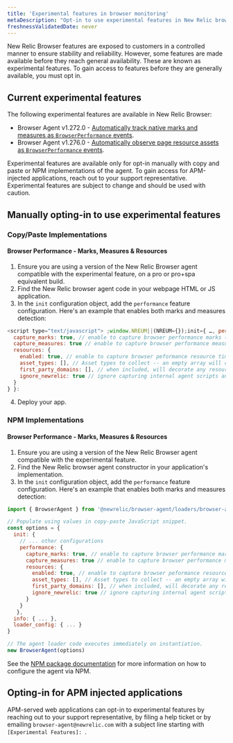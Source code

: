 ```yaml
---
title: 'Experimental features in browser monitoring'
metaDescription: "Opt-in to use experimental features in New Relic browser monitoring before they're generally available."
freshnessValidatedDate: never
---
```


New Relic Browser features are exposed to customers in a controlled manner to ensure stability and reliability. However, some features are made available before they reach general availability. These are known as experimental features. To gain access to features before they are generally available, you must opt in.

## Current experimental features

The following experimental features are available in New Relic Browser:
* Browser Agent v1.272.0 - [Automatically track native marks and measures as `BrowserPerformance` events](/docs/browser/new-relic-browser/browser-pro-features/marks-and-measures).
* Browser Agent v1.276.0 - [Automatically observe page resource assets as `BrowserPerformance` events](/docs/browser/new-relic-browser/browser-pro-features/page-resources).


<Callout variant="important">
  Experimental features are available only for opt-in manually with copy and paste or NPM implementations of the agent. To gain access for APM-injected applications, reach out to your support representative. Experimental features are subject to change and should be used with caution.
</Callout>

## Manually opting-in to use experimental features

### Copy/Paste Implementations

#### Browser Performance - Marks, Measures & Resources
1. Ensure you are using a version of the New Relic Browser agent compatible with the experimental feature, on a pro or pro+spa equivalent build.
2. Find the New Relic browser agent code in your webpage HTML or JS application.
3. In the `init` configuration object, add the `performance` feature configuration. Here's an example that enables both marks and measures detection:
  ```js
  <script type="text/javascript"> ;window.NREUM||(NREUM={});init={ …, performance: {
    capture_marks: true, // enable to capture browser performance marks (default false)
    capture_measures: true // enable to capture browser performance measures (default false)
    resources: {
      enabled: true, // enable to capture browser peformance resource timings (default false)
      asset_types: [], // Asset types to collect -- an empty array will collect all types (default []). See https://developer.mozilla.org/en-US/docs/Web/API/PerformanceResourceTiming/initiatorType for the list of types.
      first_party_domains: [], // when included, will decorate any resource as a first party resource if matching (default [])
      ignore_newrelic: true // ignore capturing internal agent scripts and harvest calls (default true)
    }
  } }:
  ```
4. Deploy your app.

### NPM Implementations

#### Browser Performance - Marks, Measures & Resources
1. Ensure you are using a version of the New Relic Browser agent compatible with the experimental feature.
2. Find the New Relic browser agent constructor in your application's implementation.
3. In the `init` configuration object, add the `performance` feature configuration. Here's an example that enables both marks and measures detection:
```js
import { BrowserAgent } from '@newrelic/browser-agent/loaders/browser-agent'

// Populate using values in copy-paste JavaScript snippet.
const options = {
  init: {
    // ... other configurations
    performance: {
      capture_marks: true, // enable to capture browser performance marks (default false)
      capture_measures: true // enable to capture browser performance measures (default false)
      resources: {
        enabled: true, // enable to capture browser peformance resource timings (default false)
        asset_types: [], // Asset types to collect -- an empty array will collect all types (default []). See https://developer.mozilla.org/en-US/docs/Web/API/PerformanceResourceTiming/initiatorType for the list of types.
        first_party_domains: [], // when included, will decorate any resource as a first party resource if matching (default [])
        ignore_newrelic: true // ignore capturing internal agent scripts and harvest calls (default true)
      }
    }
   },
  info: { ... },
  loader_config: { ... } 
}

// The agent loader code executes immediately on instantiation.
new BrowserAgent(options)
```
See the [NPM package documentation](https://www.npmjs.com/package/@newrelic/browser-agent) for more information on how to configure the agent via NPM.

## Opting-in for APM injected applications
APM-served web applications can opt-in to experimental features by reaching out to your support representative, by filing a help ticket or by emailing `browser-agent@newrelic.com` with a subject line starting with `[Experimental Features]: `.